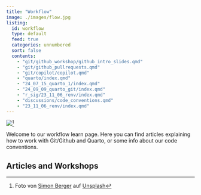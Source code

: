 ```yaml
---
title: "Workflow"
image: ./images/flow.jpg
listing:
  id: workflow
  type: default
  feed: true
  categories: unnumbered
  sort: false
  contents:
    - "git/github_workshop/github_intro_slides.qmd"
    - "git/github_pullrequests.qmd"
    - "git/copilot/copilot.qmd"
    - "quarto/index.qmd"
    - "24_07_15_quarto_1/index.qmd"
    - "24_09_09_quarto_git/index.qmd"
    - "r_sig/23_11_06_renv/index.qmd"
    - "discussions/code_conventions.qmd"
    - "23_11_06_renv/index.qmd"
---
```


![](./images/flow.jpg)[^1]

[^1]: Foto von <a href="https://unsplash.com/de/@8moments?utm_content=creditCopyText&utm_medium=referral&utm_source=unsplash">Simon Berger</a> auf <a href="https://unsplash.com/de/fotos/zeitrafferfotografie-von-bach-und-gelbem-ahornblatt-auf-grauem-felsen-uKK-aXYdsYo?utm_content=creditCopyText&utm_medium=referral&utm_source=unsplash">Unsplash</a>

Welcome to our workflow learn page. Here you can find articles explaining how to work with Git/Github and Quarto, or some info about our code conventions.

## Articles and Workshops

::: {workflow}
:::
